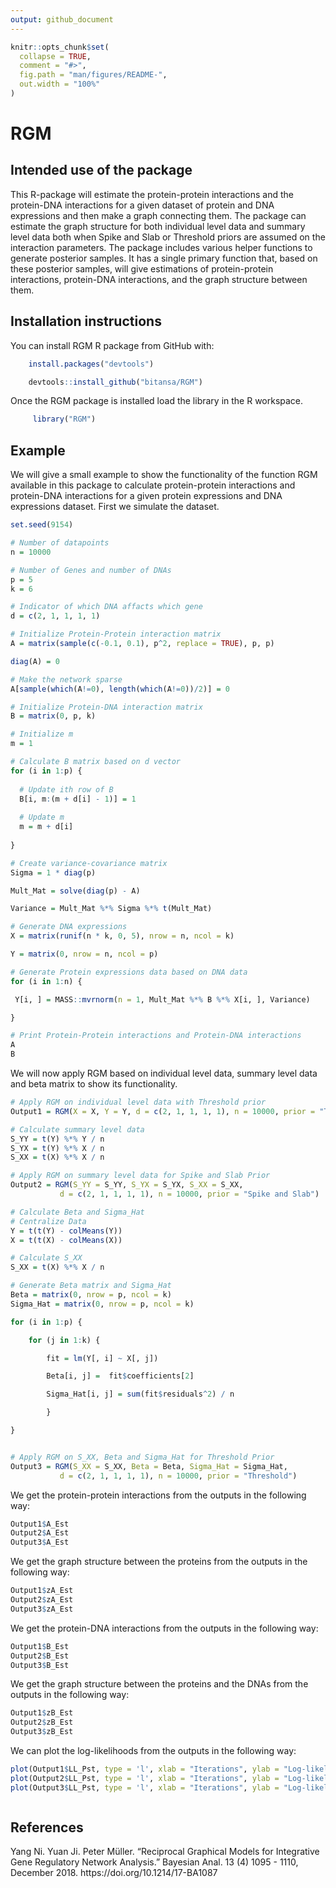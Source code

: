```yaml
---
output: github_document
---
```


<!-- README.md is generated from README.Rmd. Please edit that file -->

```r
knitr::opts_chunk$set(
  collapse = TRUE,
  comment = "#>",
  fig.path = "man/figures/README-",
  out.width = "100%"
)
```

# RGM

<!-- badges: start -->
<!-- badges: end -->

## Intended use of the package


This R-package will estimate the protein-protein interactions and the protein-DNA interactions for a given dataset of protein and DNA expressions and then make a graph connecting them. 
The package can estimate the graph structure for both individual level data and summary level data
both when Spike and Slab or Threshold priors are assumed on the interaction parameters. The package includes various helper functions to generate posterior samples.  It has a single primary function that, 
based on these posterior samples, will give estimations of protein-protein interactions, protein-DNA interactions, and the graph structure between them.


## Installation instructions

You can install RGM R package from GitHub with:

```r

    install.packages("devtools")

    devtools::install_github("bitansa/RGM")

```  
      

Once the RGM package is installed load the library in the R workspace.

```r

     library("RGM")

```

## Example

We will give a small example to show the functionality of the function RGM available in this package to calculate protein-protein interactions and protein-DNA interactions for a given protein expressions and DNA expressions dataset. First we simulate the dataset. 

```r

set.seed(9154)

# Number of datapoints
n = 10000

# Number of Genes and number of DNAs
p = 5
k = 6

# Indicator of which DNA affacts which gene
d = c(2, 1, 1, 1, 1)

# Initialize Protein-Protein interaction matrix
A = matrix(sample(c(-0.1, 0.1), p^2, replace = TRUE), p, p)

diag(A) = 0

# Make the network sparse
A[sample(which(A!=0), length(which(A!=0))/2)] = 0

# Initialize Protein-DNA interaction matrix
B = matrix(0, p, k)

# Initialize m
m = 1

# Calculate B matrix based on d vector
for (i in 1:p) {
  
  # Update ith row of B
  B[i, m:(m + d[i] - 1)] = 1
  
  # Update m
  m = m + d[i]
  
}

# Create variance-covariance matrix
Sigma = 1 * diag(p)

Mult_Mat = solve(diag(p) - A)

Variance = Mult_Mat %*% Sigma %*% t(Mult_Mat)

# Generate DNA expressions
X = matrix(runif(n * k, 0, 5), nrow = n, ncol = k)

Y = matrix(0, nrow = n, ncol = p)

# Generate Protein expressions data based on DNA data
for (i in 1:n) {

 Y[i, ] = MASS::mvrnorm(n = 1, Mult_Mat %*% B %*% X[i, ], Variance)

}

# Print Protein-Protein interactions and Protein-DNA interactions
A
B


```

We will now apply RGM based on individual level data, summary level data and beta matrix to show its functionality.

```r

# Apply RGM on individual level data with Threshold prior
Output1 = RGM(X = X, Y = Y, d = c(2, 1, 1, 1, 1), n = 10000, prior = "Threshold")

# Calculate summary level data
S_YY = t(Y) %*% Y / n
S_YX = t(Y) %*% X / n
S_XX = t(X) %*% X / n

# Apply RGM on summary level data for Spike and Slab Prior
Output2 = RGM(S_YY = S_YY, S_YX = S_YX, S_XX = S_XX,
           d = c(2, 1, 1, 1, 1), n = 10000, prior = "Spike and Slab")

# Calculate Beta and Sigma_Hat
# Centralize Data
Y = t(t(Y) - colMeans(Y))
X = t(t(X) - colMeans(X))

# Calculate S_XX
S_XX = t(X) %*% X / n

# Generate Beta matrix and Sigma_Hat
Beta = matrix(0, nrow = p, ncol = k)
Sigma_Hat = matrix(0, nrow = p, ncol = k)

for (i in 1:p) {

    for (j in 1:k) {

        fit = lm(Y[, i] ~ X[, j])

        Beta[i, j] =  fit$coefficients[2]

        Sigma_Hat[i, j] = sum(fit$residuals^2) / n

        }

}


# Apply RGM on S_XX, Beta and Sigma_Hat for Threshold Prior
Output3 = RGM(S_XX = S_XX, Beta = Beta, Sigma_Hat = Sigma_Hat,
           d = c(2, 1, 1, 1, 1), n = 10000, prior = "Threshold")

```

We get the protein-protein interactions from the outputs in the following way:
```r

Output1$A_Est
Output2$A_Est
Output3$A_Est


```
We get the graph structure between the proteins from the outputs in the following way:
```r

Output1$zA_Est
Output2$zA_Est
Output3$zA_Est


```

We get the protein-DNA interactions from the outputs in the following way:
```r

Output1$B_Est
Output2$B_Est
Output3$B_Est


```
We get the graph structure between the proteins and the DNAs from the outputs in the following way:
```r

Output1$zB_Est
Output2$zB_Est
Output3$zB_Est


```

We can plot the log-likelihoods from the outputs in the following way:
```r

plot(Output1$LL_Pst, type = 'l', xlab = "Iterations", ylab = "Log-likelihood", col = 'red')
plot(Output2$LL_Pst, type = 'l', xlab = "Iterations", ylab = "Log-likelihood", col = 'blue')
plot(Output3$LL_Pst, type = 'l', xlab = "Iterations", ylab = "Log-likelihood", col = 'green')



```

## References
Yang Ni. Yuan Ji. Peter Müller. "Reciprocal Graphical Models for Integrative Gene Regulatory Network Analysis." Bayesian Anal. 13 (4) 1095 - 1110, December 2018. https://doi.org/10.1214/17-BA1087
